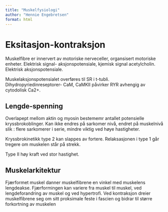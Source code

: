 ```yaml
---
title: "Muskelfysiologi"
author: "Hennie Engebretsen"
format: html
---
```








# Eksitasjon-kontraksjon

Muskelfibre er innervert av motoriske nerveceller, organsisert motoriske enheter. Elektrisk signal- aksjonspotensiale, kjemisk signal acetylcholin. Elektrisk aksjonspotensiale.

Muskelaksjonspotensialet overføres til SR i t-tubli. Dihydropyriedinreseptorer- CaM, CaMKII påvirker RYR avhengig av cytodolisk Ca2+.

## Lengde-spenning

Overlapept mellom aktin og myosin bestememr antallet potensielle kryssbrokoblinger. Kan ikke endres på sarkomer nivå, endret på muskelnivå slik : flere sarkomerer i serie, mindre viktig ved høye hastigheter.

Kryssbrokinetikk type 2 kan slappes av fortere. Relaksasjonen i type 1 går tregere om muskelen står på strekk. 


Type II høy kraft ved stor hastighet.


## Muskelarkitektur

Fjærformet muskel danner muskelfibrene en vinkel med muskelens lengdeakse. Fjærformingen kan variere fra muskel til muskel, ved lengdeforandring av muskel og ved hypertrofi. Ved kontraksjon dreier muskelfibrene seg om sitt proksimale feste i fascien og bidrar til større forkortning av muskelen
